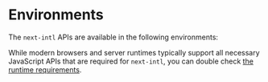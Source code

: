 
# Environments

The `next-intl` APIs are available in the following environments:

<Cards className="mt-8 lg:w-1/2">
  <Card
    title="Server & Client Components"
    href="/docs/environments/server-client-components"
  />
  <Card
    title="Server Actions, Metadata & Route Handlers"
    href="/docs/environments/actions-metadata-route-handlers"
  />
  <Card
    title="Error files (e.g. not-found)"
    href="/docs/environments/error-files"
  />
  <Card
    title="Core library (agnostic)"
    href="/docs/environments/core-library"
  />
</Cards>

While modern browsers and server runtimes typically support all necessary JavaScript APIs that are required for `next-intl`, you can double check [the runtime requirements](/docs/environments/runtime-requirements).
